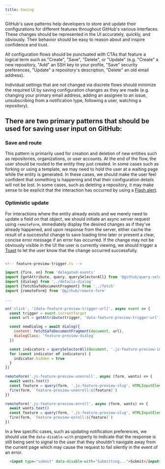 ```yaml
---
title: Saving
---
```


GitHub's save patterns help developers to store and update their configurations for different features throughout GitHub's various interfaces. These changes should be represented in the UI accurately, quickly, and obviously. Their behavior should be easy to reason about and inspire confidence and trust.

All configuration flows should be punctuated with CTAs that feature a logical term such as "Create", "Save", "Delete", or "Update" (e.g. "Create" a new repository, "Add" an SSH key to your profile, "Save" security preferences, "Update" a repository's description, "Delete" an old email address). 

Individual settings that are not changed via discrete flows should minimize the required UI by saving configuration changes as they are made (e.g. changing your primary email address, adding an assignee to an issue, unsubscribing from a notification type, following a user, watching a repository).

## There are two primary patterns that should be used for saving user input on GitHub:
### Save and route
This pattern is primarily used for creation and deletion of new entities such as repositories, organizations, or user accounts. At the end of the flow, the user should be routed to the entity they just created. In some cases such as forking or using a template, we may need to hold the user at a waiting page while the entity is generated. In these cases, we should make the user feel confident that something is happening and that their configuration details will not be lost. In some cases, such as deleting a repository, it may make sense to be explicit that the interaction has occurred by using a [Flash alert](https://primer.style/css/components/alerts).

### Optimistic update
For interactions where the entity already exists and we merely need to update a field on that object, we should initiate an async server request using `remoteForm`, immediately display the desired changes as if they've already happened, and upon response from the server, either cache the result of a successful change to save loading time later or present a clear, concise error message if an error has occurred. If the change may not be obviously visible in the UI the user is currently viewing, we should trigger a [Toast](https://primer.style/css/components/toasts) to let the user know that the change occurred successfully. 

```javascript

<!-- feature-preview-trigger.ts -->

import {fire, on} from 'delegated-events'
import {getAttribute, query, querySelectorAll} from '@github/query-selector'
import {dialog} from '../details-dialog'
import {fetchSafeDocumentFragment} from '../fetch'
import {remoteForm} from '@github/remote-form'

...

on('click', '[data-feature-preview-trigger-url]', async event => {
  const trigger = event.currentTarget
  const url = getAttribute(trigger, 'data-feature-preview-trigger-url')

  const newDialog = await dialog({
    content: fetchSafeDocumentFragment(document, url),
    dialogClass: 'feature-preview-dialog'
  })

  const indicators = querySelectorAll(document, '.js-feature-preview-indicator')
  for (const indicator of indicators) {
    indicator.hidden = true
  }
})

remoteForm('.js-feature-preview-unenroll', async (form, wants) => {
  await wants.text()
  const feature = query(form, '.js-feature-preview-slug', HTMLInputElement).value
  fire(form, `feature-preview-unenroll:${feature}`)
})

remoteForm('.js-feature-preview-enroll', async (form, wants) => {
  await wants.text()
  const feature = query(form, '.js-feature-preview-slug', HTMLInputElement).value
  fire(form, `feature-preview-enroll:${feature}`)
})

```
  
In a few specific cases, such as updating notification preferences, we should use the `data-disable-with` property to indicate that the response is still being sent to signal to the user that they shouldn't navigate away from the current page which may cause the request to fail silently in the event of an error.

```html
  <input type="submit" data-disable-with="Submitting...">Submit</input>
```